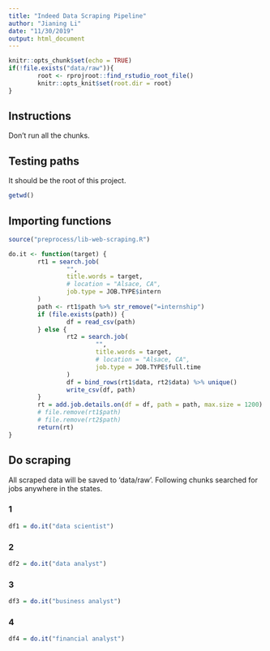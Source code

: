 ---
title: "Indeed Data Scraping Pipeline"
author: "Jianing Li"
date: "11/30/2019"
output: html_document
---

```{r setup, include=FALSE, root.dir=TRUE}
knitr::opts_chunk$set(echo = TRUE)
if(!file.exists("data/raw")){
        root <- rprojroot::find_rstudio_root_file()
        knitr::opts_knit$set(root.dir = root)
}
```

## Instructions

Don't run all the chunks.

## Testing paths

It should be the root of this project.

```{r}
getwd()
```

## Importing functions

```{r sourcing}
source("preprocess/lib-web-scraping.R")

do.it <- function(target) {
        rt1 = search.job(
                "",
                title.words = target,
                # location = "Alsace, CA",
                job.type = JOB.TYPE$intern
        )
        path <- rt1$path %>% str_remove("=internship")
        if (file.exists(path)) {
                df = read_csv(path)
        } else {
                rt2 = search.job(
                        "",
                        title.words = target,
                        # location = "Alsace, CA",
                        job.type = JOB.TYPE$full.time
                )
                df = bind_rows(rt1$data, rt2$data) %>% unique()
                write_csv(df, path)
        }
        rt = add.job.details.on(df = df, path = path, max.size = 1200)
        # file.remove(rt1$path)
        # file.remove(rt2$path)
        return(rt)
}
```

## Do scraping

All scraped data will be saved to 'data/raw'. Following chunks searched for jobs anywhere in the states.

### 1

```{r}
df1 = do.it("data scientist")
```

### 2

```{r}
df2 = do.it("data analyst")
```

### 3

```{r}
df3 = do.it("business analyst")
```

### 4

```{r}
df4 = do.it("financial analyst")
```
